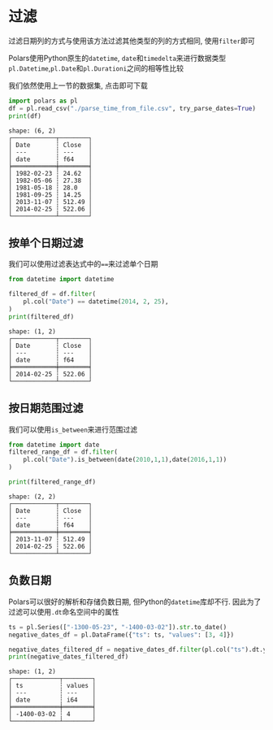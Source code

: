 
# 过滤

过滤日期列的方式与使用该方法过滤其他类型的列的方式相同, 使用`filter`即可

Polars使用Python原生的`datetime`, `date`和`timedelta`来进行数据类型`pl.Datetime`,`pl.Date`和`pl.Durationi`之间的相等性比较

我们依然使用上一节的数据集, 点击即可下载

<Link
    href="/parse_time_from_file.csv"
    description={"parse_time_from_file.csv"}
/>


```python
import polars as pl
df = pl.read_csv("./parse_time_from_file.csv", try_parse_dates=True)
print(df)
```

```text
shape: (6, 2)
┌────────────┬────────┐
│ Date       ┆ Close  │
│ ---        ┆ ---    │
│ date       ┆ f64    │
╞════════════╪════════╡
│ 1982-02-23 ┆ 24.62  │
│ 1982-05-06 ┆ 27.38  │
│ 1981-05-18 ┆ 28.0   │
│ 1981-09-25 ┆ 14.25  │
│ 2013-11-07 ┆ 512.49 │
│ 2014-02-25 ┆ 522.06 │
└────────────┴────────┘
```

## 按单个日期过滤
我们可以使用过滤表达式中的`==`来过滤单个日期

```python {4}
from datetime import datetime

filtered_df = df.filter(
    pl.col("Date") == datetime(2014, 2, 25),
)
print(filtered_df)
```

```text
shape: (1, 2)
┌────────────┬────────┐
│ Date       ┆ Close  │
│ ---        ┆ ---    │
│ date       ┆ f64    │
╞════════════╪════════╡
│ 2014-02-25 ┆ 522.06 │
└────────────┴────────┘
```

## 按日期范围过滤

我们可以使用`is_between`来进行范围过滤

```python {3}
from datetime import date
filtered_range_df = df.filter(
	pl.col("Date").is_between(date(2010,1,1),date(2016,1,1))
)

print(filtered_range_df)
```

```text
shape: (2, 2)
┌────────────┬────────┐
│ Date       ┆ Close  │
│ ---        ┆ ---    │
│ date       ┆ f64    │
╞════════════╪════════╡
│ 2013-11-07 ┆ 512.49 │
│ 2014-02-25 ┆ 522.06 │
└────────────┴────────┘
```

## 负数日期
Polars可以很好的解析和存储负数日期, 但Python的`datetime`库却不行. 因此为了过滤可以使用`.dt`命名空间中的属性

```python
ts = pl.Series(["-1300-05-23", "-1400-03-02"]).str.to_date()
negative_dates_df = pl.DataFrame({"ts": ts, "values": [3, 4]})

negative_dates_filtered_df = negative_dates_df.filter(pl.col("ts").dt.year() < -1300)
print(negative_dates_filtered_df)
```

```text
shape: (1, 2)
┌─────────────┬────────┐
│ ts          ┆ values │
│ ---         ┆ ---    │
│ date        ┆ i64    │
╞═════════════╪════════╡
│ -1400-03-02 ┆ 4      │
└─────────────┴────────┘
```